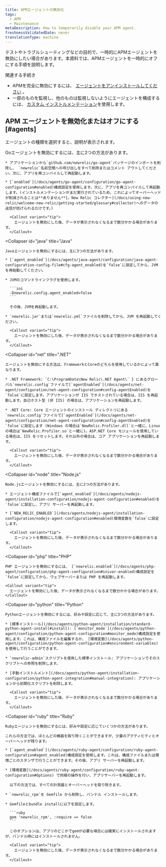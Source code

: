 ```yaml
---
title: APMエージェントの無効化
tags:
  - APM
  - Maintenance
metaDescription: How to temporarily disable your APM agent.
freshnessValidatedDate: never
translationType: machine
---
```


テストやトラブルシューティングなどの目的で、一時的にAPMエージェントを無効にしたい場合があります。本資料では、APMエージェントを一時的にオフにする手順を説明します。

関連する手続き

* APMを完全に無効にするには、 [エージェントをアンインストールしてください](/docs/agents/manage-apm-agents/installation/uninstall-agent) 。
* 一部のものを監視し、他のものは監視しないようにエージェントを構成するには、 [カスタム インストルメンテーション](/docs/apm/agents/manage-apm-agents/agent-data/custom-instrumentation/)を使用します。

## APM エージェントを無効化またはオフにする [#agents]

エージェントの種類を選択すると、説明が表示されます。

<CollapserGroup>
  <Collapser
    id="go"
    title="Go"
  >
    Goエージェントを無効にするには、主に2つの方法があります。

    * アプリケーションから`github.com/newrelic/go-agent`パッケージのインポートを削除し、 `newrelic`名前空間への呼び出しをすべて削除またはコメント アウトしてください。次に、アプリを再コンパイルして再起動します。

    * [`enabled`](/docs/agents/go-agent/configuration/go-agent-configuration#enabled)構成設定を使用します。次に、アプリを再コンパイルして再起動します。(インストルメンテーションがまだ実行されているため、これによってオーバーヘッドが削減されることは**ありません**[。New Relic コレクター](/docs/using-new-relic/welcome-new-relic/getting-started/glossary#collector)へのデータの送信が妨げられるだけです。)

      <Callout variant="tip">
        エージェントを無効にした後、データが表示されなくなるまで数分かかる場合があります。
      </Callout>
  </Collapser>

  <Collapser
    id="java"
    title="Java"
  >
    Javaエージェントを無効にするには、主に3つの方法があります。

    * [`agent_enabled`](/docs/agents/java-agent/configuration/java-agent-configuration-config-file#cfg-agent_enabled)を`false`に設定してから、JVM を再始動してください。

    * JVMのコマンドラインフラグを使用します。

      ```ini
      -Dnewrelic.config.agent_enabled=false
      ```

      その後、JVMを再起動します。

    * `newrelic.jar`または`newrelic.yml`ファイルを削除してから、JVM を再起動してください。

      <Callout variant="tip">
        エージェントを無効にした後、データが表示されなくなるまで数分かかる場合があります。
      </Callout>
  </Collapser>

  <Collapser
    id="net"
    title=".NET"
  >
    エージェントを無効にする方法は、FrameworkとCoreのどちらを使用しているかによって異なります。

    * .NET Framework: `C:\ProgramData\New Relic\.NET Agent\` } にあるグローバル`newrelic.config`ファイルで[`agentEnabled`](/docs/agents/net-agent/configuration/net-agent-configuration#config-agentEnabled)を`false`に設定します。アプリケーションが IIS でホストされている場合は、IIS を再起動します。自己ホスト型 (非 IIS) の場合は、アプリケーションを再起動します。

    * .NET Core: Core エージェントのインストール ディレクトリにある`newrelic.config`ファイルで[`agentEnabled`](/docs/agents/net-agent/configuration/net-agent-configuration#config-agentEnabled)を`false`に設定します (Windows の場合は`NewRelic.Profiler.dll`と一緒に、Linux の場合は`NewRelic.Profiler.so`と一緒に)。ASP.NET Core モジュールを使用している場合は、IIS をリセットします。それ以外の場合は、コア アプリケーションを再起動します。

      <Callout variant="tip">
        エージェントを無効にした後、データが表示されなくなるまで数分かかる場合があります。
      </Callout>
  </Collapser>

  <Collapser
    id="node"
    title="Node.js"
  >
    Node.jsエージェントを無効にするには、主に2つの方法があります。

    * エージェント構成ファイルで[`agent_enabled`](/docs/agents/nodejs-agent/installation-configuration/nodejs-agent-configuration#enabled)を`false`に設定し、アプリ サーバーを再起動します。

    * [`NEW_RELIC_ENABLED`](/docs/agents/nodejs-agent/installation-configuration/nodejs-agent-configuration#enabled)環境変数を`false`に設定します。

      <Callout variant="tip">
        エージェントを無効にした後、データが表示されなくなるまで数分かかる場合があります。
      </Callout>
  </Collapser>

  <Collapser
    id="php"
    title="PHP"
  >
    PHP エージェントを無効にするには、 [`newrelic.enabled`](/docs/agents/php-agent/configuration/php-agent-configuration#inivar-enabled)構成設定を`false`に設定してから、ウェブサーバーまたは PHP を再起動します。

    <Callout variant="tip">
      エージェントを無効にした後、データが表示されなくなるまで数分かかる場合があります。
    </Callout>
  </Collapser>

  <Collapser
    id="python"
    title="Python"
  >
    Pythonエージェントを無効にするには、好みや設定に応じて、主に3つの方法があります。

    * [標準インストール](/docs/agents/python-agent/installation/standard-python-agent-install#install): [`monitor_mode`](/docs/agents/python-agent/configuration/python-agent-configuration#monitor_mode)構成設定を使用します。これは、構成ファイルを編集するか、 [環境変数](/docs/agents/python-agent/configuration/python-agent-configuration#environment-variables)を使用して行うことができます。

    * `newrelic-admin`スクリプトを使用した標準インストール: アプリケーションでそのスクリプトへの参照を削除します。

    * [手動インストルメント](/docs/agents/python-agent/installation-configuration/python-agent-integration#manual-integration): アプリケーションから初期化スクリプトを削除します。

      <Callout variant="tip">
        エージェントを無効にした後、データが表示されなくなるまで数分かかる場合があります。
      </Callout>
  </Collapser>

  <Collapser
    id="ruby"
    title="Ruby"
  >
    Rubyエージェントを無効にするには、好みや設定に応じていくつかの方法があります。

    これらの方法では、ほとんどの機器を取り除くことができますが、少量のアクティビティとオーバーヘッドが残ります。

    * [`agent_enabled`](/docs/agents/ruby-agent/configuration/ruby-agent-configuration#agent_enabled)構成設定を使用します。これは、構成ファイルまたは環境ごとのスタンザで行うことができます。その後、アプリ サーバーを再起動します。

    * [環境変数](/docs/agents/ruby-agent/configuration/ruby-agent-configuration#Options) で同様の操作を行い、アプリサーバーを再起動します。

      以下の方法では、すべての計測器とオーバーヘッドを取り除きます。

    * `newrelic_rpm`を Gemfile から削除し、バンドル インストールします。

    * Gemfileとbundle installに以下を設定します。

      ```ruby
      gem 'newrelic_rpm', :require => false
      ```

      このオプションは、アプリのどこかでgemが必要な場合には確実にインストールされますが、バンドル時にはインストールされません。

      <Callout variant="tip">
        エージェントを無効にした後、データが表示されなくなるまで数分かかる場合があります。
      </Callout>
  </Collapser>
</CollapserGroup>